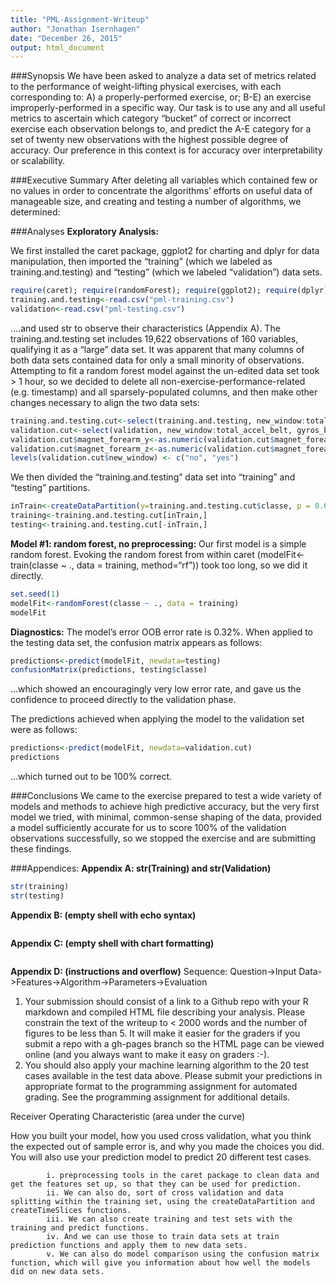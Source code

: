 ```yaml
---
title: "PML-Assignment-Writeup"
author: "Jonathan Isernhagen"
date: "December 26, 2015"
output: html_document
---
```


###Synopsis
We have been asked to analyze a data set of metrics related to the performance of weight-lifting physical exercises, with each corresponding to:
A) a properly-performed exercise, or;
B-E) an exercise improperly-performed in a specific way.
Our task is to use any and all useful metrics to ascertain which category "bucket" of correct or incorrect exercise each observation belongs to, and predict the A-E category for a set of twenty new observations with the highest possible degree of accuracy.  Our preference in this context is for accuracy over interpretability or scalability.

###Executive Summary
After deleting all variables which contained few or no values in order to concentrate the algorithms' efforts on useful data of manageable size, and creating and testing a number of algorithms, we determined:

###Analyses 
**Exploratory Analysis:** 

We first installed the caret package, ggplot2 for charting and dplyr for data manipulation, then imported the "training" (which we labeled as training.and.testing) and "testing" (which we labeled "validation") data sets.
```R
require(caret); require(randomForest); require(ggplot2); require(dplyr)
training.and.testing<-read.csv("pml-training.csv")
validation<-read.csv("pml-testing.csv")
```

....and used str to observe their characteristics (Appendix A).  The training.and.testing set includes 19,622 observations of 160 variables, qualifying it as a "large" data set.  It was apparent that many columns of both data sets contained data for only a small minority of observations.  Attempting to fit a random forest model against the un-edited data set took > 1 hour, so we decided to delete all non-exercise-performance-related (e.g. timestamp) and all sparsely-populated columns, and then make other changes necessary to align the two data sets:
```r
training.and.testing.cut<-select(training.and.testing, new_window:total_accel_belt, gyros_belt_x:total_accel_arm, gyros_arm_x:magnet_arm_z, roll_dumbbell:yaw_dumbbell, total_accel_dumbbell, gyros_dumbbell_x:yaw_forearm, total_accel_forearm, gyros_forearm_x:magnet_forearm_z, classe) 
validation.cut<-select(validation, new_window:total_accel_belt, gyros_belt_x:total_accel_arm, gyros_arm_x:magnet_arm_z, roll_dumbbell:yaw_dumbbell, total_accel_dumbbell, gyros_dumbbell_x:yaw_forearm, total_accel_forearm, gyros_forearm_x:magnet_forearm_z)
validation.cut$magnet_forearm_y<-as.numeric(validation.cut$magnet_forearm_y)
validation.cut$magnet_forearm_z<-as.numeric(validation.cut$magnet_forearm_z)
levels(validation.cut$new_window) <- c("no", "yes")
```

We then divided the "training.and.testing" data set into "training" and "testing" partitions.
```r
inTrain<-createDataPartition(y=training.and.testing.cut$classe, p = 0.6, list = FALSE)
training<-training.and.testing.cut[inTrain,]
testing<-training.and.testing.cut[-inTrain,]
```

**Model #1:  random forest, no preprocessing:** Our first model is a simple random forest.  Evoking the random forest from within caret (modelFit<-train(classe ~ ., data = training, method="rf")) took too long, so we did it directly.
```r
set.seed(1)
modelFit<-randomForest(classe ~ ., data = training)
modelFit
```

**Diagnostics:** 
The model's error OOB error rate is 0.32%.  When applied to the testing data set, the confusion matrix appears as follows:

```r
predictions<-predict(modelFit, newdata=testing)
confusionMatrix(predictions, testing$classe)
```
...which showed an encouragingly very low error rate, and gave us the confidence to proceed directly to the validation phase.

The predictions achieved when applying the model to the validation set were as follows:
```r
predictions<-predict(modelFit, newdata=validation.cut)
predictions
```

...which turned out to be 100% correct.  

###Conclusions
We came to the exercise prepared to test a wide variety of models and methods to achieve high predictive accuracy, but the very first model we tried, with minimal, common-sense shaping of the data, provided a model sufficiently accurate for us to score 100% of the validation observations successfully, so we stopped the exercise and are submitting these findings.

###Appendices:
**Appendix A:  str(Training) and str(Validation)**
```r
str(training)
str(testing)
```

**Appendix B:  (empty shell with echo syntax)** 
```R

```

**Appendix C:  (empty shell with chart formatting)**
```R

```

**Appendix D:  (instructions and overflow)**
Sequence:  Question->Input Data->Features->Algorithm->Parameters->Evaluation

1. Your submission should consist of a link to a Github repo with your R markdown and compiled HTML file describing your analysis. Please constrain the text of the writeup to < 2000 words and the number of figures to be less than 5. It will make it easier for the graders if you submit a repo with a gh-pages branch so the HTML page can be viewed online (and you always want to make it easy on graders :-).
2. You should also apply your machine learning algorithm to the 20 test cases available in the test data above. Please submit your predictions in appropriate format to the programming assignment for automated grading. See the programming assignment for additional details. 

Receiver Operating Characteristic (area under the curve)

How you built your model, how you used cross validation, what you think the expected out of sample error is, and why you made the choices you did. You will also use your prediction model to predict 20 different test cases. 

			i. preprocessing tools in the caret package to clean data and get the features set up, so that they can be used for prediction. 
			ii. We can also do, sort of cross validation and data splitting within the training set, using the createDataPartition and createTimeSlices functions. 
			iii. We can also create training and test sets with the training and predict functions. 
			iv. And we can use those to train data sets at train prediction functions and apply them to new data sets. 
			v. We can also do model comparison using the confusion matrix function, which will give you information about how well the models did on new data sets. 
